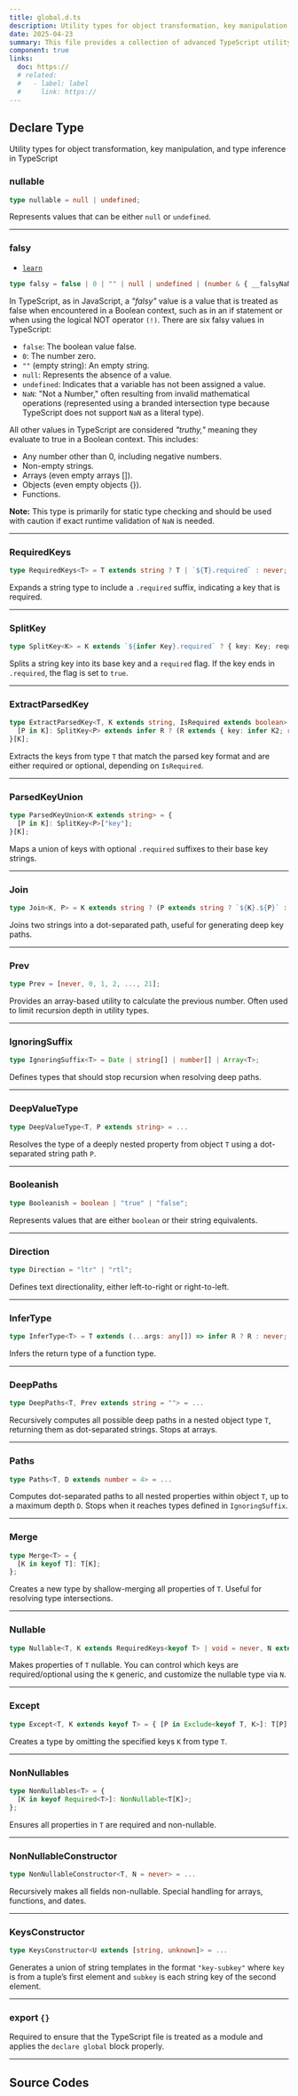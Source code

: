 ```yaml
---
title: global.d.ts
description: Utility types for object transformation, key manipulation, and type inference in TypeScript
date: 2025-04-23
summary: This file provides a collection of advanced TypeScript utility types to support operations such as deep key path resolution, nullable handling, and required key extraction.
component: true
links:
  doc: https://
  # related:
  #   - label: label
  #     link: https://
---
```


## Declare Type

Utility types for object transformation, key manipulation, and type inference in TypeScript

### nullable

```ts
type nullable = null | undefined;
```

Represents values that can be either `null` or `undefined`.

---

### falsy

- [`learn`](https://www.learn-ts.org/en/Truthy_and_Falsy)

```ts
type falsy = false | 0 | "" | null | undefined | (number & { __falsyNaN__: void });
```

In TypeScript, as in JavaScript, a _"falsy"_ value is a value that is treated as false when encountered in a Boolean context, such as in an if statement or when using the logical NOT operator `(!)`. There are six falsy values in TypeScript:

- `false`: The boolean value false.
- `0`: The number zero.
- `""` (empty string): An empty string.
- `null`: Represents the absence of a value.
- `undefined`: Indicates that a variable has not been assigned a value.
- `NaN`: "Not a Number," often resulting from invalid mathematical operations (represented using a branded intersection type because TypeScript does not support `NaN` as a literal type).

All other values in TypeScript are considered _"truthy,"_ meaning they evaluate to true in a Boolean context. This includes:

- Any number other than 0, including negative numbers.
- Non-empty strings.
- Arrays (even empty arrays []).
- Objects (even empty objects {}).
- Functions.

**Note:** This type is primarily for static type checking and should be used with caution if exact runtime validation of `NaN` is needed.

---

### RequiredKeys

```ts
type RequiredKeys<T> = T extends string ? T | `${T}.required` : never;
```

Expands a string type to include a `.required` suffix, indicating a key that is required.

---

### SplitKey

```ts
type SplitKey<K> = K extends `${infer Key}.required` ? { key: Key; required: true } : { key: K; required: false };
```

Splits a string key into its base key and a `required` flag. If the key ends in `.required`, the flag is set to `true`.

---

### ExtractParsedKey

```ts
type ExtractParsedKey<T, K extends string, IsRequired extends boolean> = {
  [P in K]: SplitKey<P> extends infer R ? (R extends { key: infer K2; required: infer R2 } ? (K2 extends keyof T ? (R2 extends IsRequired ? K2 : never) : never) : never) : never;
}[K];
```

Extracts the keys from type `T` that match the parsed key format and are either required or optional, depending on `IsRequired`.

---

### ParsedKeyUnion

```ts
type ParsedKeyUnion<K extends string> = {
  [P in K]: SplitKey<P>["key"];
}[K];
```

Maps a union of keys with optional `.required` suffixes to their base key strings.

---

### Join

```ts
type Join<K, P> = K extends string ? (P extends string ? `${K}.${P}` : never) : never;
```

Joins two strings into a dot-separated path, useful for generating deep key paths.

---

### Prev

```ts
type Prev = [never, 0, 1, 2, ..., 21];
```

Provides an array-based utility to calculate the previous number. Often used to limit recursion depth in utility types.

---

### IgnoringSuffix

```ts
type IgnoringSuffix<T> = Date | string[] | number[] | Array<T>;
```

Defines types that should stop recursion when resolving deep paths.

---

### DeepValueType

```ts
type DeepValueType<T, P extends string> = ...
```

Resolves the type of a deeply nested property from object `T` using a dot-separated string path `P`.

---

### Booleanish

```ts
type Booleanish = boolean | "true" | "false";
```

Represents values that are either `boolean` or their string equivalents.

---

### Direction

```ts
type Direction = "ltr" | "rtl";
```

Defines text directionality, either left-to-right or right-to-left.

---

### InferType

```ts
type InferType<T> = T extends (...args: any[]) => infer R ? R : never;
```

Infers the return type of a function type.

---

### DeepPaths

```ts
type DeepPaths<T, Prev extends string = ""> = ...
```

Recursively computes all possible deep paths in a nested object type `T`, returning them as dot-separated strings. Stops at arrays.

---

### Paths

```ts
type Paths<T, D extends number = 4> = ...
```

Computes dot-separated paths to all nested properties within object `T`, up to a maximum depth `D`. Stops when it reaches types defined in `IgnoringSuffix`.

---

### Merge

```ts
type Merge<T> = {
  [K in keyof T]: T[K];
};
```

Creates a new type by shallow-merging all properties of `T`. Useful for resolving type intersections.

---

### Nullable

```ts
type Nullable<T, K extends RequiredKeys<keyof T> | void = never, N extends nullable = null> = ...
```

Makes properties of `T` nullable. You can control which keys are required/optional using the `K` generic, and customize the nullable type via `N`.

---

### Except

```ts
type Except<T, K extends keyof T> = { [P in Exclude<keyof T, K>]: T[P] };
```

Creates a type by omitting the specified keys `K` from type `T`.

---

### NonNullables

```ts
type NonNullables<T> = {
  [K in keyof Required<T>]: NonNullable<T[K]>;
};
```

Ensures all properties in `T` are required and non-nullable.

---

### NonNullableConstructor

```ts
type NonNullableConstructor<T, N = never> = ...
```

Recursively makes all fields non-nullable. Special handling for arrays, functions, and dates.

---

### KeysConstructor

```ts
type KeysConstructor<U extends [string, unknown]> = ...
```

Generates a union of string templates in the format `"key-subkey"` where `key` is from a tuple’s first element and `subkey` is each string key of the second element.

---

### export `{}`

Required to ensure that the TypeScript file is treated as a module and applies the `declare global` block properly.

---

## Source Codes

<SourceCodes name="global.d" />
